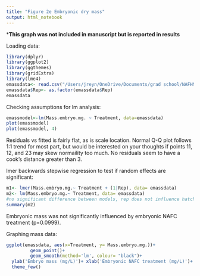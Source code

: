 ```yaml
---
title: "Figure 2e Embryonic dry mass"
output: html_notebook
---
```


***This graph was not included in manuscript but is reported in results**

Loading data: 
```r
library(dplyr)
library(ggplot2)
library(ggthemes)
library(gridExtra)
library(lme4)
emassdata<- read.csv("/Users/jreyn/OneDrive/Documents/grad school/NAFHM19/Data/analysis/EmbryoMass.csv")
emassdata$Rep<- as.factor(emassdata$Rep)
emassdata
```

Checking assumptions for lm analysis:

```r
emassmodel<-lm(Mass.embryo.mg. ~ Treatment, data=emassdata)
plot(emassmodel)
plot(emassmodel, 4)
```
Residuals vs fitted is fairly flat, as is scale location. Normal Q-Q plot follows 1:1 trend for most part, but would be interested on your thoughts if points 11, 12, and 23 may skew normaility too much. No residuals seem to have a cook's distance greater than 3. 


lmer backwards stepwise regression to test if random effects are significant:

```r
m1<- lmer(Mass.embryo.mg.~ Treatment + (1|Rep), data= emassdata)
m2<- lm(Mass.embryo.mg.~ Treatment, data= emassdata)
#no significant difference between models, rep does not influence hatch  viability
summary(m2)
```
Embryonic mass was not significantly influenced by embryonic NAFC treatment (p=0.0999). 


Graphing mass data:
```r
ggplot(emassdata, aes(x=Treatment, y= Mass.embryo.mg.))+ 
         geom_point()+
         geom_smooth(method='lm', colour= "black")+
  ylab('Embryo mass (mg/L)')+ xlab('Embryonic NAFC treatment (mg/L)')+
  theme_few()

```





